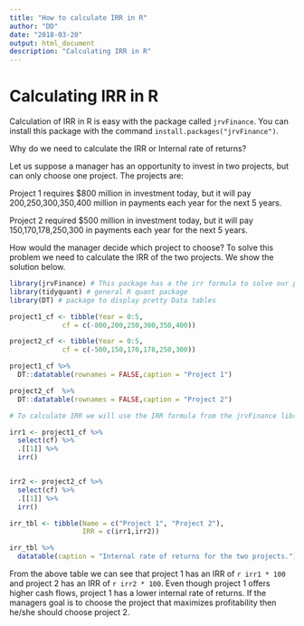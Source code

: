 ```yaml
---
title: "How to calculate IRR in R"
author: "DD"
date: "2018-03-20"
output: html_document
description: "Calculating IRR in R"
---
```


# Calculating IRR in R

Calculation of IRR in R is easy with the package called `jrvFinance`. You can install this package with the command `install.packages("jrvFinance")`.

Why do we need to calculate the IRR or Internal rate of returns?

Let us suppose a manager has an opportunity to invest in two projects, but can only choose one project. The projects are:

Project 1 requires \$800 million in investment today, but it will pay 200,250,300,350,400 million in payments each year for the next 5 years.

Project 2 required \$500 million in investment today, but it will pay 150,170,178,250,300 in payments each year for the next 5 years.

How would the manager decide which project to choose? To solve this problem we need to calculate the IRR of the two projects. We show the solution below.


```r

library(jrvFinance) # This package has a the irr formula to solve our problem
library(tidyquant) # general R quant package 
library(DT) # package to display pretty Data tables

project1_cf <- tibble(Year = 0:5,
             cf = c(-800,200,250,300,350,400))

project2_cf <- tibble(Year = 0:5,
             cf = c(-500,150,170,178,250,300))

project1_cf %>%
  DT::datatable(rownames = FALSE,caption = "Project 1")

project2_cf  %>%
  DT::datatable(rownames = FALSE,caption = "Project 2")

```

```r
# To calculate IRR we will use the IRR formula from the jrvFinance library

irr1 <- project1_cf %>%
  select(cf) %>%
  .[[1]] %>%
  irr()


irr2 <- project2_cf %>%
  select(cf) %>%
  .[[1]] %>%
  irr()

irr_tbl <- tibble(Name = c("Project 1", "Project 2"),
                  IRR = c(irr1,irr2))

irr_tbl %>%
  datatable(caption = "Internal rate of returns for the two projects.")

```


From the above table we can see that project 1 has an IRR of `r irr1 * 100` and project 2 has an IRR of `r irr2 * 100`. Even though project 1 offers higher cash flows, project 1 has a lower internal rate of returns. If the managers goal is to choose the project that maximizes profitability then he/she should choose project 2.









